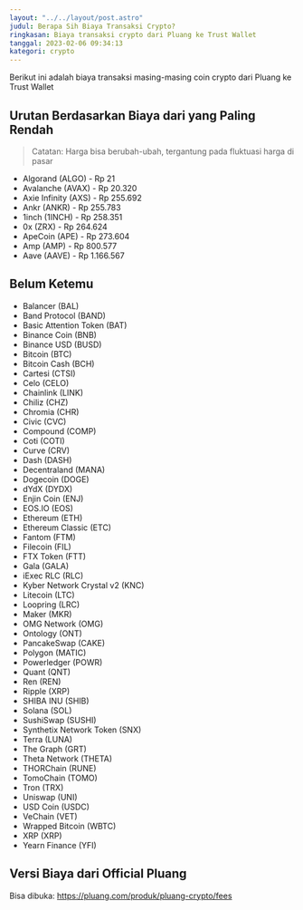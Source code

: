 ```yaml
---
layout: "../../layout/post.astro"
judul: Berapa Sih Biaya Transaksi Crypto?
ringkasan: Biaya transaksi crypto dari Pluang ke Trust Wallet
tanggal: 2023-02-06 09:34:13
kategori: crypto
---
```


Berikut ini adalah biaya transaksi masing-masing coin crypto dari Pluang ke Trust Wallet

## Urutan Berdasarkan Biaya dari yang Paling Rendah

> Catatan: Harga bisa berubah-ubah, tergantung pada fluktuasi harga di pasar

- Algorand (ALGO) - Rp 21
- Avalanche (AVAX) - Rp 20.320
- Axie Infinity (AXS) - Rp 255.692
- Ankr (ANKR) - Rp 255.783
- 1inch (1INCH) - Rp 258.351
- 0x (ZRX) - Rp 264.624
- ApeCoin (APE) - Rp 273.604
- Amp (AMP) - Rp 800.577
- Aave (AAVE) - Rp 1.166.567

## Belum Ketemu

- Balancer (BAL)
- Band Protocol (BAND)
- Basic Attention Token (BAT)
- Binance Coin (BNB)
- Binance USD (BUSD)
- Bitcoin (BTC)
- Bitcoin Cash (BCH)
- Cartesi (CTSI)
- Celo (CELO)
- Chainlink (LINK)
- Chiliz (CHZ)
- Chromia (CHR)
- Civic (CVC)
- Compound (COMP)
- Coti (COTI)
- Curve (CRV)
- Dash (DASH)
- Decentraland (MANA)
- Dogecoin (DOGE)
- dYdX (DYDX)
- Enjin Coin (ENJ)
- EOS.IO (EOS)
- Ethereum (ETH)
- Ethereum Classic (ETC)
- Fantom (FTM)
- Filecoin (FIL)
- FTX Token (FTT)
- Gala (GALA)
- iExec RLC (RLC)
- Kyber Network Crystal v2 (KNC)
- Litecoin (LTC)
- Loopring (LRC)
- Maker (MKR)
- OMG Network (OMG)
- Ontology (ONT)
- PancakeSwap (CAKE)
- Polygon (MATIC)
- Powerledger (POWR)
- Quant (QNT)
- Ren (REN)
- Ripple (XRP)
- SHIBA INU (SHIB)
- Solana (SOL)
- SushiSwap (SUSHI)
- Synthetix Network Token (SNX)
- Terra (LUNA)
- The Graph (GRT)
- Theta Network (THETA)
- THORChain (RUNE)
- TomoChain (TOMO)
- Tron (TRX)
- Uniswap (UNI)
- USD Coin (USDC)
- VeChain (VET)
- Wrapped Bitcoin (WBTC)
- XRP (XRP)
- Yearn Finance (YFI)

## Versi Biaya dari Official Pluang

Bisa dibuka: https://pluang.com/produk/pluang-crypto/fees
